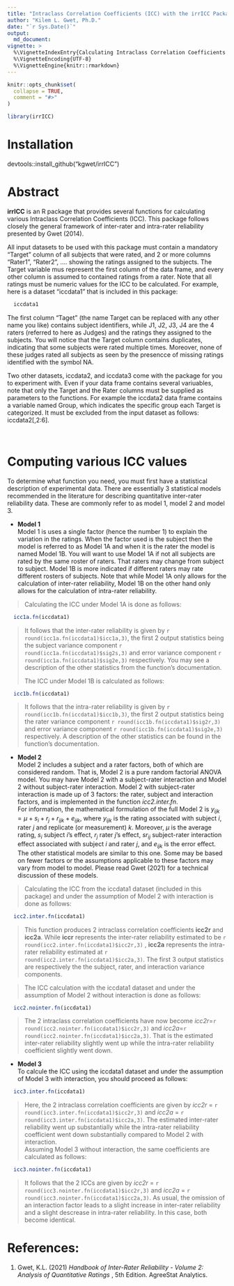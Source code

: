 ```yaml
---
title: "Intraclass Correlation Coefficients (ICC) with the irrICC Package"
author: "Kilem L. Gwet, Ph.D."
date: "`r Sys.Date()`"
output: 
  md_document:
vignette: >
  %\VignetteIndexEntry{Calculating Intraclass Correlation Coefficients (ICC)} 
  %\VignetteEncoding{UTF-8}
  %\VignetteEngine{knitr::rmarkdown}    
---
```


```r
knitr::opts_chunk$set(
  collapse = TRUE,
  comment = "#>"
)
```

```r
library(irrICC)
```
# Installation

devtools::install_github("kgwet/irrICC")

# Abstract

**irrICC** is an R package that provides several functions for calculating various Intraclass Correlation Coefficients (ICC). This package follows closely the general framework of inter-rater and intra-rater reliability presented by Gwet (2014).  

All input datasets to be used with this package must contain a mandatory "Target" column of all subjects that were rated, and 2 or more columns "Rater1", "Rater2", .... showing the ratings assigned to the subjects. The Target variable mus represent the first column of the data frame, and every other column is assumed to contained ratings from a rater. Note that all ratings must be numeric values for the ICC to be calculated. For example, here is a dataset "iccdata1" that is included in this package:

```r
  iccdata1
```
The first column "Taget" (the name Target can be replaced with any other name you like) contains subject identifiers, while J1, J2, J3, J4 are the 4 raters (referred to here as Judges) and the ratings they assigned to the subjects. You will notice that the Target column contains duplicates, indicating that some subjects were rated multiple times.  Moreover, none of these judges rated all subjects as seen by the presencce of missing ratings identified with the symbol NA.  

Two other datasets, iccdata2, and iccdata3 come with the package for you to experiment with.  Even if your data frame contains several variuables, note that only the Target and the Rater columns must be supplied as parameters to the functions. For example the iccdata2 data frame contains a variable named Group, which indicates the specific group each Target is categorized. It must be excluded from the input dataset as follows: iccdata2[,2:6].      

&nbsp;

# Computing various ICC values

To determine what function you need, you must first have a statistical description of experimental data.  There are essentially 3 statistical models recommended in the literature for describing quantitative inter-rater reliability data. These are commonly refer to as model 1, model 2 and model 3.   

* **Model 1**  
Model 1 is uses a single factor (hence the number 1) to explain the variation in the ratings.  When the factor used is the subject then the model is referred to as Model 1A and when it is the rater the model is named Model 1B.  You will want to use Model 1A if not all subjects are rated by the same roster of raters.  That raters may change from subject to subject.  Model 1B is more indicated if different raters may rate different rosters of subjects. Note that while Model 1A only allows for the calculation of inter-rater reliability, Model 1B on the other hand only allows for the calculation of intra-rater reliability.

>Calculating the ICC under Model 1A is done as follows:

```r
  icc1a.fn(iccdata1)
```
>It follows that the inter-rater reliability is given by `r round(icc1a.fn(iccdata1)$icc1a,3)`, the first 2 output statistics being the subject variance component `r round(icc1a.fn(iccdata1)$sig2s,3)` and error variance component `r round(icc1a.fn(iccdata1)$sig2e,3)` respectively. You may see a description of the other statistics from the function's documentation. 
>
>The ICC under Model 1B is calculated as follows:
```r
  icc1b.fn(iccdata1)
```
>It follows that the intra-rater reliability is given by `r round(icc1b.fn(iccdata1)$icc1b,3)`, the first 2 output statistics being the rater variance component `r round(icc1b.fn(iccdata1)$sig2r,3)` and error variance component `r round(icc1b.fn(iccdata1)$sig2e,3)` respectively. A description of the other statistics can be found in the function's documentation.

* **Model 2**  
Model 2 includes a subject and a rater factors, both of which are considered random.  That is, Model 2 is a pure random factorial ANOVA model. You may have Model 2 with a subject-rater interaction and Model 2 without subject-rater interaction.  Model 2 with subject-rater interaction is made up of 3 factors: the rater, subject and interaction factors, and is implemented in the function *icc2.inter.fn*.  
For information, the mathematical formulation of the full Model 2 is $y_{ijk}=\mu+s_i+r_j+r_{ijk}+e_{ijk}$, where $y_{ijk}$ is the rating associated with subject $i$, rater $j$ and replicate (or measurement) $k$.  Moreover, $\mu$ is the average rating, $s_i$ subject $i$'s effect, $r_j$ rater $j$'s effect, $s r_{ij }$ subject-rater interaction effect associated with subject $i$ and rater $j$, and $e_{ijk}$ is the error effect. The other statistical models are similar to this one. Some may be based on fewer factors or the assumptions applicable to these factors may vary from model to model.  Please read Gwet (2021) for a technical discussion of these models.

>Calculating the ICC from the iccdata1 dataset (included in this package) and under the assumption of Model 2 with interaction is done as follows:
```r
  icc2.inter.fn(iccdata1)
```
>This function produces 2 intraclass correlation coefficients **icc2r** and **icc2a**. While **iccr** represents the inter-rater reliability estimated to be `r round(icc2.inter.fn(iccdata1)$icc2r,3)` , **icc2a** represents the intra-rater reliability estimated at `r round(icc2.inter.fn(iccdata1)$icc2a,3)`. The first 3 output statistics are respectively the the subject, rater, and interaction variance components.  

>The ICC calculation with the iccdata1 dataset and under the assumption of Model 2 without interaction is done as follows:
```r
  icc2.nointer.fn(iccdata1)
```
>The 2 intraclass correlation coefficients have now become *icc2r*=`r round(icc2.nointer.fn(iccdata1)$icc2r,3)` and *icc2a*=`r round(icc2.nointer.fn(iccdata1)$icc2a,3)`. That is the estimated inter-rater reliability slightly went up while the intra-rater reliability coefficient slightly went down.  

* **Model 3**  
To calcule the ICC using the iccdata1 dataset and under the assumption of Model 3 with interaction, you should proceed as follows:
```r
  icc3.inter.fn(iccdata1)
```
>Here, the 2 intraclass correlation coefficients are given by *icc2r* = `r round(icc3.inter.fn(iccdata1)$icc2r,3)` and *icc2a* = `r round(icc3.inter.fn(iccdata1)$icc2a,3)`. The estimated inter-rater reliability went up substantially while the intra-rater reliability coefficient went down substantially compared to Model 2 with interaction.  
Assuming Model 3 without interaction, the same coefficients are calculated as follows:
```r
  icc3.nointer.fn(iccdata1)
```
>It follows that the 2 ICCs are given by *icc2r* = `r round(icc3.nointer.fn(iccdata1)$icc2r,3)` and *icc2a* = `r round(icc3.nointer.fn(iccdata1)$icc2a,3)`. As usual, the omission of an interaction factor leads to a slight increase in inter-rater reliability and a slight descrease in intra-rater reliability. In this case, both become identical.


# References:
1. Gwet, K.L. (2021) *Handbook of Inter-Rater Reliability - Volume 2: Analysis of Quantitative Ratings *, 5th Edition. AgreeStat Analytics.
